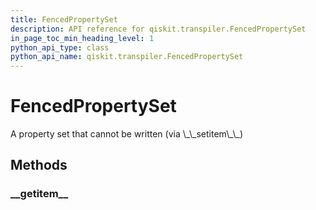 ```yaml
---
title: FencedPropertySet
description: API reference for qiskit.transpiler.FencedPropertySet
in_page_toc_min_heading_level: 1
python_api_type: class
python_api_name: qiskit.transpiler.FencedPropertySet
---
```


# FencedPropertySet

<Class id="qiskit.transpiler.FencedPropertySet" isDedicatedPage={true} github="https://github.com/qiskit/qiskit/tree/stable/0.14/qiskit/transpiler/fencedobjs.py" signature="FencedPropertySet(property_set_instance)" modifiers="class">
  A property set that cannot be written (via \_\_setitem\_\_)

  ## Methods

  ### \_\_getitem\_\_

  <Function id="qiskit.transpiler.FencedPropertySet.__getitem__" signature="FencedPropertySet.__getitem__(key)" />
</Class>

